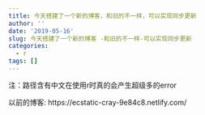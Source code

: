 ```yaml
---
title: 今天搭建了一个新的博客，和旧的不一样，可以实现同步更新
author: ''
date: '2019-05-16'
slug: 今天搭建了一个新的博客 -和旧的不一样-可以实现同步更新
categories:
  - r
tags: []
---
```




注：路径含有中文在使用r时真的会产生超级多的error

以前的博客:
https://ecstatic-cray-9e84c8.netlify.com/